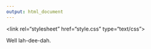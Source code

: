 ```yaml
---
output: html_document
---
```


<link rel="stylesheet" href="style.css" type="text/css”>

Well lah-dee-dah.





